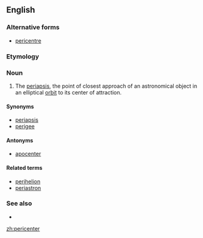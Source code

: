 ==English==

===Alternative forms===
*[[pericentre]]

===Etymology===
{{prefix|peri|center}}

===Noun===
{{en-noun}}

# {{astronomy}} The [[periapsis]], the point of closest approach of an astronomical object in an elliptical [[orbit]] to its center of attraction.

====Synonyms====
*[[periapsis]]
*[[perigee]]

====Antonyms====
*[[apocenter]]

====Related terms====
*[[perihelion]]
*[[periastron]]

===See also===
*{{pedialite|Apsis}}

[[zh:pericenter]]
